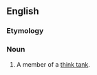 {{also|thinktanker}}
==English==

===Etymology===
{{suffix|en|think tank|er}}

===Noun===
{{en-noun}}

# A member of a [[think tank]].